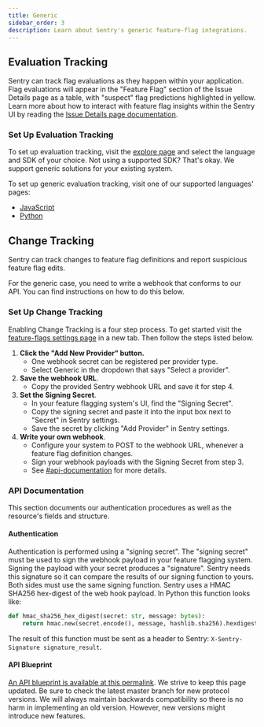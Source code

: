 ```yaml
---
title: Generic
sidebar_order: 3
description: Learn about Sentry's generic feature-flag integrations.
---
```


## Evaluation Tracking

Sentry can track flag evaluations as they happen within your application.  Flag evaluations will appear in the "Feature Flag" section of the Issue Details page as a table, with "suspect" flag predictions highlighted in yellow. Learn more about how to interact with feature flag insights within the Sentry UI by reading the [Issue Details page documentation](/product/issues/issue-details/#feature-flags).

### Set Up Evaluation Tracking

To set up evaluation tracking, visit the [explore page](/product/explore/feature-flags/) and select the language and SDK of your choice. Not using a supported SDK? That's okay. We support generic solutions for your existing system.

To set up generic evaluation tracking, visit one of our supported languages' pages:
* [JavaScript](/platforms/javascript/configuration/integrations/generic/)
* [Python](/platforms/python/feature-flags/#generic-api)

## Change Tracking

Sentry can track changes to feature flag definitions and report suspicious feature flag edits.

For the generic case, you need to write a webhook that conforms to our API. You can find instructions on how to do this below.

### Set Up Change Tracking

Enabling Change Tracking is a four step process. To get started visit the [feature-flags settings page](https://sentry.io/orgredirect/organizations/:orgslug/settings/feature-flags) in a new tab. Then follow the steps listed below.

1. **Click the "Add New Provider" button.**
    - One webhook secret can be registered per provider type.
    - Select Generic in the dropdown that says "Select a provider".
2. **Save the webhook URL**.
    - Copy the provided Sentry webhook URL and save it for step 4.
3. **Set the Signing Secret**.
    - In your feature flagging system's UI, find the "Signing Secret".
    - Copy the signing secret and paste it into the input box next to "Secret" in Sentry settings.
    - Save the secret by clicking "Add Provider" in Sentry settings.
4. **Write your own webhook**.
    - Configure your system to POST to the webhook URL, whenever a feature flag definition changes.
    - Sign your webhook payloads with the Signing Secret from step 3.
    - See [#api-documentation](/organization/integrations/feature-flag/generic/#api-documentation) for more details.

### API Documentation

This section documents our authentication procedures as well as the resource's fields and structure.

#### Authentication

Authentication is performed using a "signing secret". The "signing secret" must be used to sign the webhook payload in your feature flagging system. Signing the payload with your secret produces a "signature". Sentry needs this signature so it can compare the results of our signing function to yours. Both sides must use the same signing function. Sentry uses a HMAC SHA256 hex-digest of the web hook payload. In Python this function looks like:

```python
def hmac_sha256_hex_digest(secret: str, message: bytes):
    return hmac.new(secret.encode(), message, hashlib.sha256).hexdigest()
```

The result of this function must be sent as a header to Sentry: `X-Sentry-Signature signature_result`.

#### API Blueprint

[An API blueprint is available at this permalink](https://github.com/getsentry/sentry/blob/ed324708947ca26392d6579ed76b93fc94a61ab6/src/sentry/flags/docs/api.md#create-generic-flag-log-post). We strive to keep this page updated. Be sure to check the latest master branch for new protocol versions. We will always maintain backwards compatibility so there is no harm in implementing an old version. However, new versions might introduce new features.
